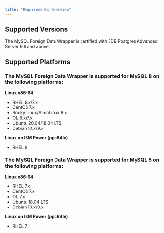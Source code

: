 ```yaml
---
title: "Requirements Overview"
---
```


## Supported Versions

The MySQL Foreign Data Wrapper is certified with EDB Postgres Advanced Server 9.6 and above.

## Supported Platforms

### The MySQL Foreign Data Wrapper is supported for MySQL 8 on the following platforms:

**Linux x86-64**

-   RHEL 8.x/7.x
-   CentOS 7.x
-   Rocky Linux/AlmaLinux 8.x
-   OL 8.x/7.x
-   Ubuntu 20.04/18.04 LTS
-   Debian 10.x/9.x

**Linux on IBM Power (ppc64le)**

-   RHEL 8


### The MySQL Foreign Data Wrapper is supported for MySQL 5 on the following platforms:

**Linux x86-64**

-   RHEL 7.x
-   CentOS 7.x
-   OL 7.x
-   Ubuntu 18.04 LTS
-   Debian 10.x/9.x

**Linux on IBM Power (ppc64le)**

-   RHEL 7
